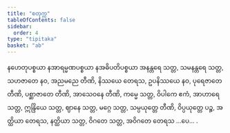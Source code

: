 ```yaml
---
title: "စတုက္က"
tableOfContents: false
sidebar:
  order: 4
type: "tipitaka"
basket: "ab"
---
```



<DynamicBreadcrumb />

<Paragraph number="1697">
နဟေတုပစ္စယာ နအာရမ္မဏပစ္စယာ နအဓိပတိပစ္စယာ အနန္တရေ သတ္တ, သမနန္တရေ သတ္တ, သဟဇာတေ နဝ, အညမညေ တီဏိ, နိဿယေ တေရသ, ဥပနိဿယေ နဝ, ပုရေဇာတေ တီဏိ, ပစ္ဆာဇာတေ တီဏိ, အာသေဝနေ တီဏိ, ကမ္မေ သတ္တ, ဝိပါကေ ဧကံ, အာဟာရေ သတ္တ, ဣန္ဒြိယေ သတ္တ, ဈာနေ သတ္တ, မဂ္ဂေ သတ္တ, သမ္ပယုတ္တေ တီဏိ, ဝိပ္ပယုတ္တေ ပဉ္စ, အတ္ထိယာ တေရသ, နတ္ထိယာ သတ္တ, ဝိဂတေ သတ္တ, အဝိဂတေ တေရသ …ပေ… .
</Paragraph>